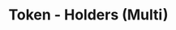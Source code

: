 ---
title: 'Token - Holders (Multi)'
openapi: '/en/api-reference/openapi-en.json GET /v1/token/{chain}/{tokenAddress}/holders/multi'
---